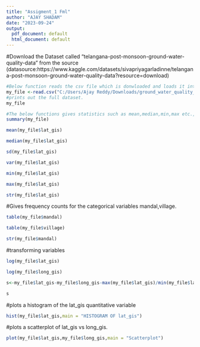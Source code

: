 ---
title: "Assigment_1 Fml"
author: "AJAY SHADAM"
date: "2023-09-24"
output:
  pdf_document: default
  html_document: default
---
#Download the Dataset called "telangana-post-monsoon-ground-water-quality-data" from the source (datasource:https://www.kaggle.com/datasets/sivapriyagarladinne/telangana-post-monsoon-ground-water-quality-data?resource=download)

```{r}
#Below function reads the csv file which is donwloaded and loads it into a dataframe -"my_file".
my_file <-read.csv("C:/Users/Ajay Reddy/Downloads/ground_water_quality_2018_post.csv")
#prints out the full dataset.
my_file
```
```{r}
#The below functions gives statistics such as mean,median,min,max etc., for the variable 'lat_gis'.  
summary(my_file)

mean(my_file$lat_gis)

median(my_file$lat_gis)

sd(my_file$lat_gis)

var(my_file$lat_gis)

min(my_file$lat_gis)

max(my_file$lat_gis)

str(my_file$lat_gis)
```
#Gives frequency counts for the categorical variables mandal,village.

```{r}
table(my_file$mandal)

table(my_file$village)

str(my_file$mandal)
```
#transforming variables

```{r}
log(my_file$lat_gis)

log(my_file$long_gis)

s<-my_file$lat_gis-my_file$long_gis-max(my_file$lat_gis)/min(my_file$lat_gis)

s
```
#plots a histogram of the lat_gis quantitative variable

```{r}
hist(my_file$lat_gis,main = "HISTOGRAM OF lat_gis")
```
#plots a scatterplot of lat_gis vs long_gis.

```{r}
plot(my_file$lat_gis,my_file$long_gis,main = "Scatterplot")
```





